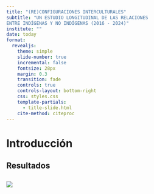 ```yaml
---
title: "(RE)CONFIGURACIONES INTERCULTURALES"
subtitle: "UN ESTUDIO LONGITUDINAL DE LAS RELACIONES
ENTRE INDÍGENAS Y NO INDÍGENAS (2016 - 2024)"
institute: ""
date: today
format: 
  revealjs:
    theme: simple
    slide-number: true
    incremental: false
    fontsize: 28px
    margin: 0.3
    transition: fade
    controls: true
    controls-layout: bottom-right
    css: styles.css
    template-partials:
      - title-slide.html
    cite-method: citeproc
---
```


# Introducción

## Resultados

## 

![](img/logo-ciir.svg){fig-align="center"}
